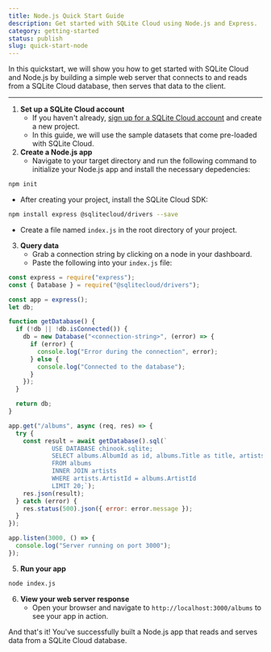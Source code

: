 ```yaml
---
title: Node.js Quick Start Guide
description: Get started with SQLite Cloud using Node.js and Express.
category: getting-started
status: publish
slug: quick-start-node
---
```


In this quickstart, we will show you how to get started with SQLite Cloud and Node.js by building a simple web server that connects to and reads from a SQLite Cloud database, then serves that data to the client.

---

1. **Set up a SQLite Cloud account**
   - If you haven't already, [sign up for a SQLite Cloud account](https://dashboard.sqlitecloud.io/auth/sign-in) and create a new project.
   - In this guide, we will use the sample datasets that come pre-loaded with SQLite Cloud.
2. **Create a Node.js app**
   - Navigate to your target directory and run the following command to initialize your Node.js app and install the necessary depedencies:
```bash
npm init
``` 
  - After creating your project, install the SQLite Cloud SDK:
```bash
npm install express @sqlitecloud/drivers --save
```
  - Create a file named `index.js` in the root directory of your project.

3. **Query data**
    - Grab a connection string by clicking on a node in your dashboard.
    - Paste the following into your `index.js` file:

```javascript
const express = require("express");
const { Database } = require("@sqlitecloud/drivers");

const app = express();
let db;

function getDatabase() {
  if (!db || !db.isConnected()) {
    db = new Database("<connection-string>", (error) => {
      if (error) {
        console.log("Error during the connection", error);
      } else {
        console.log("Connected to the database");
      }
    });
  }

  return db;
}

app.get("/albums", async (req, res) => {
  try {
    const result = await getDatabase().sql(`
            USE DATABASE chinook.sqlite; 
            SELECT albums.AlbumId as id, albums.Title as title, artists.name as artist
            FROM albums 
            INNER JOIN artists 
            WHERE artists.ArtistId = albums.ArtistId
            LIMIT 20;`);
    res.json(result);
  } catch (error) {
    res.status(500).json({ error: error.message });
  }
});

app.listen(3000, () => {
  console.log("Server running on port 3000");
});
```
5. **Run your app**
```bash
node index.js
```
6. **View your web server response**
   - Open your browser and navigate to `http://localhost:3000/albums` to see your app in action.

And that's it! You've successfully built a Node.js app that reads and serves data from a SQLite Cloud database.
